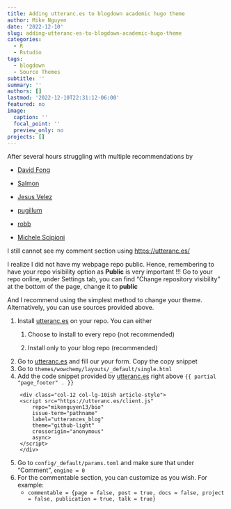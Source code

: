 ```yaml
---
title: Adding utteranc.es to blogdown academic hugo theme
author: Mike Nguyen
date: '2022-12-10'
slug: adding-utteranc-es-to-blogdown-academic-hugo-theme
categories:
  - R
  - Rstudio
tags:
  - blogdown
  - Source Themes
subtitle: ''
summary: ''
authors: []
lastmod: '2022-12-10T22:31:12-06:00'
featured: no
image:
  caption: ''
  focal_point: ''
  preview_only: no
projects: []
---
```


After several hours struggling with multiple recommendations by

-   [David Fong](https://www.davidfong.org/post/hugoacademiccommentswithutterances/)

-   [Salmon](https://masalmon.eu/2019/10/02/disqus/)

-   [Jesus Velez](https://jvelezmagic.com/blog/2021-05-06-learn-how-to-use-utterances-with-acadamic-hugo-blogdown/)

-   [pugillum](https://www.pugillum.com/posts/2021_11_28_github_issues_as_comments/)

-   [robb](https://robb.sh/posts/add-utterances-comments-to-hugo/)

-   [Michele Scipioni](https://mscipio.github.io/post/utterances-comment-engine/)

I still cannot see my comment section using <https://utteranc.es/>

I realize I did not have my webpage repo public. Hence, remembering to have your repo visibility option as **Public** is very important !!! Go to your repo online, under Settings tab, you can find "Change repository visibility" at the bottom of the page, change it to **public**

And I recommend using the simplest method to change your theme. Alternatively, you can use sources provided above.

1.  Install [utteranc.es](https://github.com/apps/utterances) on your repo. You can either
    1.  Choose to install to every repo (not recommended)

    2.  Install only to your blog repo (recommended)
2.  Go to [utteranc.es](https://utteranc.es/) and fill our your form. Copy the copy snippet
3.  Go to `themes/wowchemy/layouts/_default/single.html`
4.  Add the code snippet provided by [utteranc.es](https://utteranc.es/) right above `{{ partial "page_footer" . }}`

<!-- -->

        <div class="col-12 col-lg-10ish article-style">
        <script src="https://utteranc.es/client.js"
            repo="mikenguyen13/bio"
            issue-term="pathname"
            label="utterances_blog"
            theme="github-light"
            crossorigin="anonymous"
            async>
        </script>
        </div>

5.  Go to `config/_default/params.toml` and make sure that under "Comment", `engine = 0`
6.  For the commentable section, you can customize as you wish. For example:
    -   `commentable = {page = false, post = true, docs = false, project = false, publication = true, talk = true}`
